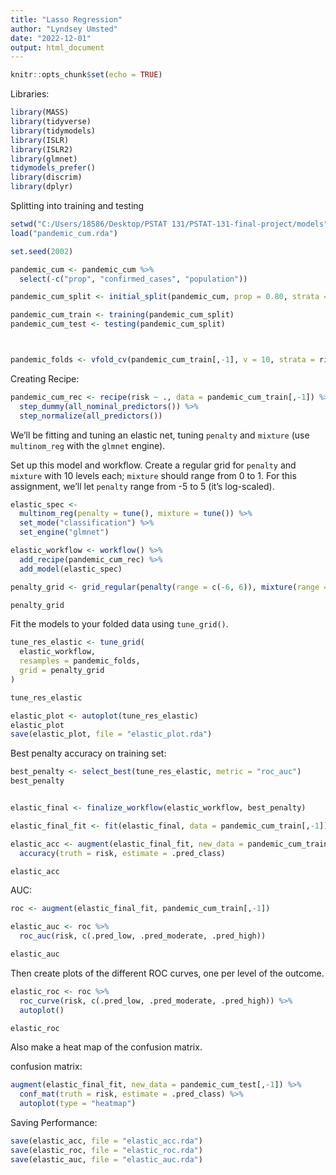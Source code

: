 ```yaml
---
title: "Lasso Regression"
author: "Lyndsey Umsted"
date: "2022-12-01"
output: html_document
---
```


```r
knitr::opts_chunk$set(echo = TRUE)
```


Libraries:
```r
library(MASS)
library(tidyverse)
library(tidymodels)
library(ISLR)
library(ISLR2)
library(glmnet)
tidymodels_prefer()
library(discrim)
library(dplyr)
```


Splitting into training and testing
```r
setwd("C:/Users/18586/Desktop/PSTAT 131/PSTAT-131-final-project/models")
load("pandemic_cum.rda")

set.seed(2002)

pandemic_cum <- pandemic_cum %>%
  select(-c("prop", "confirmed_cases", "population"))

pandemic_cum_split <- initial_split(pandemic_cum, prop = 0.80, strata = risk)

pandemic_cum_train <- training(pandemic_cum_split)
pandemic_cum_test <- testing(pandemic_cum_split)



pandemic_folds <- vfold_cv(pandemic_cum_train[,-1], v = 10, strata = risk)  # 10-fold CV

```

Creating Recipe:
```r
pandemic_cum_rec <- recipe(risk ~ ., data = pandemic_cum_train[,-1]) %>%
  step_dummy(all_nominal_predictors()) %>%
  step_normalize(all_predictors()) 
```

We'll be fitting and tuning an elastic net, tuning `penalty` and `mixture` (use `multinom_reg` with the `glmnet` engine).

Set up this model and workflow. Create a regular grid for `penalty` and `mixture` with 10 levels each; `mixture` should range from 0 to 1. For this assignment, we'll let `penalty` range from -5 to 5 (it's log-scaled).

```r
elastic_spec <- 
  multinom_reg(penalty = tune(), mixture = tune()) %>% 
  set_mode("classification") %>% 
  set_engine("glmnet")

elastic_workflow <- workflow() %>% 
  add_recipe(pandemic_cum_rec) %>% 
  add_model(elastic_spec)

penalty_grid <- grid_regular(penalty(range = c(-6, 6)), mixture(range = c(0,1)), levels = 15)

penalty_grid
```


Fit the models to your folded data using `tune_grid()`.

```r
tune_res_elastic <- tune_grid(
  elastic_workflow,
  resamples = pandemic_folds, 
  grid = penalty_grid
)

tune_res_elastic

elastic_plot <- autoplot(tune_res_elastic)
elastic_plot
save(elastic_plot, file = "elastic_plot.rda")
```

Best penalty accuracy on training set:
```r
best_penalty <- select_best(tune_res_elastic, metric = "roc_auc")
best_penalty


elastic_final <- finalize_workflow(elastic_workflow, best_penalty)

elastic_final_fit <- fit(elastic_final, data = pandemic_cum_train[,-1])

elastic_acc <- augment(elastic_final_fit, new_data = pandemic_cum_train[,-1]) %>%
  accuracy(truth = risk, estimate = .pred_class)

elastic_acc
```

AUC:
```r
roc <- augment(elastic_final_fit, pandemic_cum_train[,-1])

elastic_auc <- roc %>%
  roc_auc(risk, c(.pred_low, .pred_moderate, .pred_high))

elastic_auc
```



Then create plots of the different ROC curves, one per level of the outcome. 

```r
elastic_roc <- roc %>%
  roc_curve(risk, c(.pred_low, .pred_moderate, .pred_high)) %>%
  autoplot()

elastic_roc
```

Also make a heat map of the confusion matrix.

confusion matrix:
```r
augment(elastic_final_fit, new_data = pandemic_cum_test[,-1]) %>%
  conf_mat(truth = risk, estimate = .pred_class) %>%
  autoplot(type = "heatmap")
```

Saving Performance:
```r
save(elastic_acc, file = "elastic_acc.rda")
save(elastic_roc, file = "elastic_roc.rda")
save(elastic_auc, file = "elastic_auc.rda")
```


